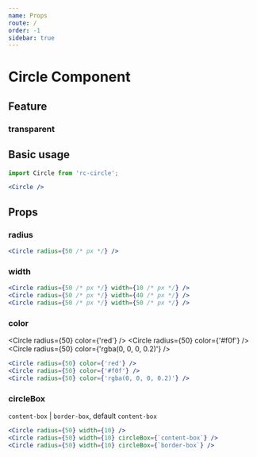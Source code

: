 ```yaml
---
name: Props
route: /
order: -1
sidebar: true
---
```



# Circle Component

## Feature

### transparent

<div className={styles.bg} style={{ width: '100px', height: '100px' }}>
  <Circle radius={50} width={5} color={'red'} />
</div>

## Basic usage

<Circle />

```js
import Circle from 'rc-circle';
```

```jsx
<Circle />
```

## Props

### radius

<Circle radius={50} />

```jsx
<Circle radius={50 /* px */} />
```

### width

<Circle radius={50} width={10} />
<Circle radius={50} width={40} />
<Circle radius={50} width={50} />

```jsx
<Circle radius={50 /* px */} width={10 /* px */} />
<Circle radius={50 /* px */} width={40 /* px */} />
<Circle radius={50 /* px */} width={50 /* px */} />
```

### color

<Circle radius={50} color={'red'} />
<Circle radius={50} color={'#f0f'} />
<Circle radius={50} color={'rgba(0, 0, 0, 0.2)'} />

```jsx
<Circle radius={50} color={'red'} />
<Circle radius={50} color={'#f0f'} />
<Circle radius={50} color={'rgba(0, 0, 0, 0.2)'} />
```

### circleBox

`content-box` | `border-box`, default `content-box`

<Circle radius={50} width={10} />
<Circle radius={50} width={10} circleBox={`content-box`} />
<Circle radius={50} width={10} circleBox={`border-box`} />

```jsx
<Circle radius={50} width={10} />
<Circle radius={50} width={10} circleBox={`content-box`} />
<Circle radius={50} width={10} circleBox={`border-box`} />
```
